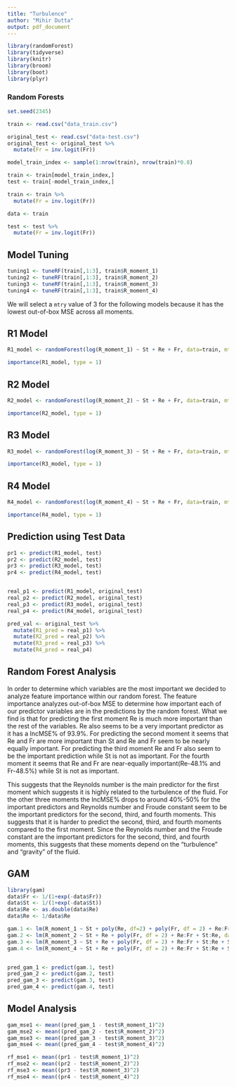 ```yaml
---
title: "Turbulence"
author: "Mihir Dutta"
output: pdf_document
---
```


```r
library(randomForest)
library(tidyverse)
library(knitr)
library(broom)
library(boot)
library(plyr)
```

### Random Forests

```r
set.seed(2345)

train <- read.csv("data_train.csv")

original_test <- read.csv("data-test.csv")
original_test <- original_test %>%
  mutate(Fr = inv.logit(Fr))

model_train_index <- sample(1:nrow(train), nrow(train)*0.8)

train <- train[model_train_index,]
test <- train[-model_train_index,]

train <- train %>%
  mutate(Fr = inv.logit(Fr))

data <- train

test <- test %>%
  mutate(Fr = inv.logit(Fr))
```

## Model Tuning

```r
tuning1 <- tuneRF(train[,1:3], train$R_moment_1)
tuning2 <- tuneRF(train[,1:3], train$R_moment_2)
tuning3 <- tuneRF(train[,1:3], train$R_moment_3)
tuning4 <- tuneRF(train[,1:3], train$R_moment_4)
```

We will select a `mtry` value of 3 for the following models because it has the lowest out-of-box MSE across all moments. 

## R1 Model
```r
R1_model <- randomForest(log(R_moment_1) ~ St + Re + Fr, data=train, mtry=3, importance=TRUE, na.action=na.omit)

importance(R1_model, type = 1)
```

## R2 Model
```r
R2_model <- randomForest(log(R_moment_2) ~ St + Re + Fr, data=train, mtry=3, importance=TRUE, na.action=na.omit)

importance(R2_model, type = 1)
```

## R3 Model
```r
R3_model <- randomForest(log(R_moment_3) ~ St + Re + Fr, data=train, mtry=3, importance=TRUE, na.action=na.omit)

importance(R3_model, type = 1)
```

## R4 Model
```r
R4_model <- randomForest(log(R_moment_4) ~ St + Re + Fr, data=train, mtry=3, importance=TRUE, na.action=na.omit)

importance(R4_model, type = 1)
```

## Prediction using Test Data

```r
pr1 <- predict(R1_model, test)
pr2 <- predict(R2_model, test)
pr3 <- predict(R3_model, test)
pr4 <- predict(R4_model, test)


real_p1 <- predict(R1_model, original_test)
real_p2 <- predict(R2_model, original_test)
real_p3 <- predict(R3_model, original_test)
real_p4 <- predict(R4_model, original_test)

pred_val <- original_test %>%
  mutate(R1_pred = real_p1) %>%
  mutate(R2_pred = real_p2) %>%
  mutate(R3_pred = real_p3) %>%
  mutate(R4_pred = real_p4)

```


## Random Forest Analysis

In order to determine which variables are the most important we decided to analyze feature importance within our random forest. The feature importance analyzes out-of-box MSE to determine how important each of our predictor variables are in the predictions by the random forest. What we find is that for predicting the first moment Re is much more important than the rest of the variables. Re also seems to be a very important predictor as it has a IncMSE% of 93.9%. For predicting the second moment it seems that Re and Fr are more important than St and Re and Fr seem to be nearly equally important. For predicting the third moment Re and Fr also seem to be the important prediction while St is not as important. For the fourth moment it seems that Re and Fr are near-equally important(Re-48.1% and Fr-48.5%) while St is not as important.

This suggests that the Reynolds number is the main predictor for the first moment which suggests it is highly related to the turbulence of the fluid. For the other three moments the IncMSE% drops to around 40%-50% for the important predictors and Reynolds number and Froude constant seem to be the important predictors for the second, third, and fourth moments. This suggests that it is harder to predict the second, third, and fourth moments compared to the first moment. Since the Reynolds number and the Froude constant are the important predictors for the second, third, and fourth moments, this suggests that these moments depend on the "turbulence" and "gravity" of the fluid.

## GAM

```r
library(gam)
data$Fr <- 1/(1+exp(-data$Fr))
data$St <- 1/(1+exp(-data$St))
data$Re <- as.double(data$Re)
data$Re <- 1/data$Re

gam.1 <- lm(R_moment_1 ~ St + poly(Re, df=2) + poly(Fr, df = 2) + Re:Fr + St:Re, data = data)
gam.2 <- lm(R_moment_2 ~ St + Re + poly(Fr, df = 2) + Re:Fr + St:Re, data = data)
gam.3 <- lm(R_moment_3 ~ St + Re + poly(Fr, df = 2) + Re:Fr + St:Re + St:Fr, data = data)
gam.4 <- lm(R_moment_4 ~ St + Re + poly(Fr, df = 2) + Re:Fr + St:Re + St:Fr, data = data)


pred_gam_1 <- predict(gam.1, test)
pred_gam_2 <- predict(gam.2, test)
pred_gam_3 <- predict(gam.3, test)
pred_gam_4 <- predict(gam.4, test)
```

## Model Analysis

```r
gam_mse1 <- mean((pred_gam_1 - test$R_moment_1)^2)
gam_mse2 <- mean((pred_gam_2 - test$R_moment_2)^2)
gam_mse3 <- mean((pred_gam_3 - test$R_moment_3)^2)
gam_mse4 <- mean((pred_gam_4 - test$R_moment_4)^2)

rf_mse1 <- mean((pr1 - test$R_moment_1)^2)
rf_mse2 <- mean((pr2 - test$R_moment_2)^2)
rf_mse3 <- mean((pr3 - test$R_moment_3)^2)
rf_mse4 <- mean((pr4 - test$R_moment_4)^2)
```


